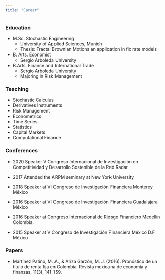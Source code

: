 ```yaml
---
title: "Career"
---
```



### Education

*   M.Sc.  Stochastic Engineering
    + University of Applied Sciences, Munich
    + Thesis: Fractal Brownian Motions an application in fix rate models
*   B. Arts. Economist
    + Sergio Arboleda University 
*   B.Arts. Finance and International Trade
    + Sergio Arboleda University
    + Majoring in Risk Management
    
    
### Teaching    

* Stochastic Calculus 
* Derivatives Instruments
* Risk Management
* Econometrics
* Time Series
* Statistics
* Capital Markets
* Computational Finance

### Conferences

*   2020 Speaker V Congreso Internacional de Investigación en Competitividad y Desarrollo Sostenible de la Red Radar

*  	2017 Attended the ARPM seminary at New York University

*   2018 Speaker at VI Congreso de Investigación Financiera Monterey México

*   2016  Speaker at VI Congreso de Investigación Financiera Guadalajara México

*   2016 Speaker at Congreso Internacional de Riesgo Financiero Medellín Colombia.

*   2015 Speaker at V Congreso de Investigación Financiera México D.F México 


### Papers

*   Martínez Patiño, M. A., & Ariza Garzón, M. J. (2016). Pronóstico de un título de renta fija en Colombia. Revista mexicana de economía y finanzas, 11(3), 141-159.




